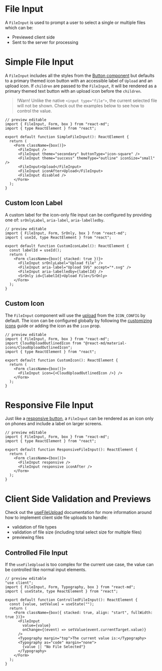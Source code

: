 # File Input

A `FileInput` is used to prompt a user to select a single or multiple files which can be:

- Previewed client side
- Sent to the server for processing

# Simple File Input

A `FileInput` includes all the styles from the [Button component](/components/button)
but defaults to a primary themed icon button with an accessible label of
`Upload` and an upload icon. If `children` are passed to the `FileInput`, it
will be rendered as a primary themed text button with an upload icon before the
`children`.

> !Warn! Unlike the native `<input type="file">`, the current selected file will not be shown.
> Check out the examples below to see how to control the value.

```tsx
// preview editable
import { FileInput, Form, box } from "react-md";
import { type ReactElement } from "react";

export default function SimpleFileInput(): ReactElement {
  return (
    <Form className={box()}>
      <FileInput />
      <FileInput theme="secondary" buttonType="icon-square" />
      <FileInput theme="success" themeType="outline" iconSize="small" />
      <FileInput>Upload</FileInput>
      <FileInput iconAfter>Upload</FileInput>
      <FileInput disabled />
    </Form>
  );
}
```

## Custom Icon Label

A custom label for the icon-only file input can be configured by providing one
of: `srOnlyLabel`, `aria-label`, `aria-labelledby`.

```tsx
// preview editable
import { FileInput, Form, SrOnly, box } from "react-md";
import { useId, type ReactElement } from "react";

export default function CustomIconLabel(): ReactElement {
  const labelId = useId();
  return (
    <Form className={box({ stacked: true })}>
      <FileInput srOnlyLabel="Upload file" />
      <FileInput aria-label="Upload SVG" accept="*.svg" />
      <FileInput aria-labelledby={labelId} />
      <SrOnly id={labelId}>Upload File</SrOnly>
    </Form>
  );
}
```

## Custom Icon

The `FileInput` component will use the
[upload](/customization/icon-config#upload) from the `ICON_CONFIG` by default.
The icon can be configured globally by following the [customizing icons](/customization/icon-config)
guide or adding the icon as the `icon` prop.

```tsx
// preview editable
import { FileInput, Form, box } from "react-md";
import CloudUploadOutlinedIcon from "@react-md/material-icons/CloudUploadOutlinedIcon";
import { type ReactElement } from "react";

export default function CustomIcon(): ReactElement {
  return (
    <Form className={box()}>
      <FileInput icon={<CloudUploadOutlinedIcon />} />
    </Form>
  );
}
```

# Responsive File Input

Just like a [responsive button](/components/button#responsive-button), a `FileInput`
can be rendered as an icon only on phones and include a label on larger screens.

```tsx
// preview editable
import { FileInput, Form, box } from "react-md";
import { type ReactElement } from "react";

export default function ResponsiveFileInput(): ReactElement {
  return (
    <Form className={box()}>
      <FileInput responsive />
      <FileInput responsive iconAfter />
    </Form>
  );
}
```

# Client Side Validation and Previews

Check out the [useFileUpload](/hooks/use-file-upload) documentation for more
information around how to implement client side file uploads to handle:

- validation of file types
- validation of file size (including total select size for multiple files)
- previewing files

## Controlled File Input

If the `useFileUpload` is too complex for the current use case, the value can be
controlled like normal input elements.

```tsx
// preview editable
"use client";
import { FileInput, Form, Typography, box } from "react-md";
import { useState, type ReactElement } from "react";

export default function ControlledFileInput(): ReactElement {
  const [value, setValue] = useState("");
  return (
    <Form className={box({ stacked: true, align: "start", fullWidth: true })}>
      <FileInput
        value={value}
        onChange={(event) => setValue(event.currentTarget.value)}
      />
      <Typography margin="top">The current value is:</Typography>
      <Typography as="code" margin="none">
        {value || "No File Selected"}
      </Typography>
    </Form>
  );
}
```
